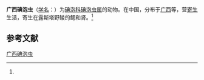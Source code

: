 {{Speciesbox
| name = 广西碘泡虫
| status = 
| status_system = 
| image = 
| genus = Myxobolus
| species = kwangsiensis
| authority = (Hsieh, Gong et Xiao, 1993)<ref name='id9653'>{{cite web| url =http://www.bioinfo.cn/db05/BjdwSpecies.php?action=view&id=9653| title =广西碘泡虫| work =《中国动物物种编目数据库》| publisher =中国科学院微生物研究所| author =中国科学院动物研究所| accessdate =2009-04-16| deadurl =yes| archiveurl =https://web.archive.org/web/20160305002247/http://www.bioinfo.cn/db05/BjdwSpecies.php?action=view&id=9653| archivedate =2016-03-05}}</ref>
}}

'''广西碘泡虫'''（[[学名|学名]]：{{lang|la|''Myxobolus kwangsiensis''}}）为[[碘泡科|碘泡科]][[碘泡虫属|碘泡虫属]]的动物。在中国，分布于[[广西|广西]]等，营[[寄生|寄生]]生活，寄生在露斯塔野鲮的鳃和肾。<ref name='id9653'/>

== 参考文献 ==
{{reflist}}

{{Wikispecies|Myxobolus kwangsiensis}}

[[Category:碘泡虫属|广西碘泡虫]]


{{Cnidarian-stub}}